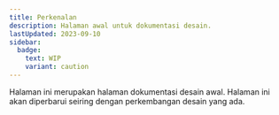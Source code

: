 ```yaml
---
title: Perkenalan
description: Halaman awal untuk dokumentasi desain.
lastUpdated: 2023-09-10
sidebar:
  badge:
    text: WIP
    variant: caution
---
```



Halaman ini merupakan halaman dokumentasi desain awal. Halaman ini akan diperbarui seiring dengan perkembangan desain yang ada.

<WorkInProgress section="design" />
